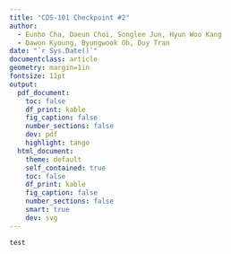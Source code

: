 ```yaml
---
title: "CDS-101 Checkpoint #2"
author: 
  - Eunho Cha, Daeun Choi, Songlee Jun, Hyun Woo Kang
  - Dawon Kyoung, Byungwook Oh, Duy Tran
date: "`r Sys.Date()`"
documentclass: article
geometry: margin=1in
fontsize: 11pt
output:
  pdf_document:
    toc: false
    df_print: kable
    fig_caption: false
    number_sections: false
    dev: pdf
    highlight: tango
  html_document:
    theme: default
    self_contained: true
    toc: false
    df_print: kable
    fig_caption: false
    number_sections: false
    smart: true
    dev: svg
---
```



```r
test
```
